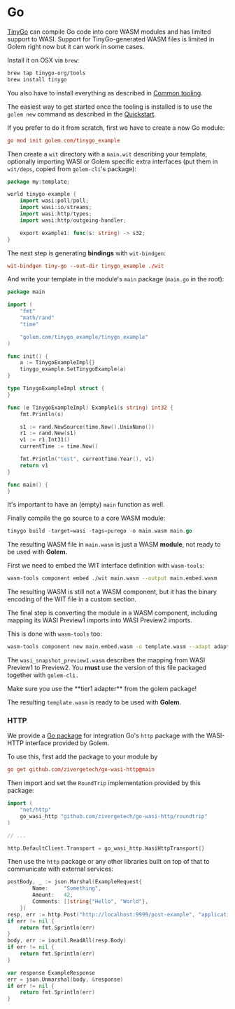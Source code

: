 
# Go

[TinyGo](https://tinygo.org) can compile Go code into core WASM modules and has limited support to WASI. Support for TinyGo-generated WASM files is limited in Golem right now but it can work in some cases.

Install it on OSX via `brew`:

```bash
brew tap tinygo-org/tools
brew install tinygo
```

You also have to install everything as described in [Common tooling](/docs/building-templates/common-tooling).

The easiest way to get started once the tooling is installed is to use the `golem new` command as described in the [Quickstart](/docs/quickstart).

If you prefer to do it from scratch, first we have to create a now Go module:

```toml
go mod init golem.com/tinygo_example
```

Then create a `wit` directory with a `main.wit` describing your template, optionally importing WASI or Golem specific extra interfaces (put them in `wit/deps`, copied from `golem-cli`'s package):

```go
package my:template;

world tinygo-example {
    import wasi:poll/poll;
    import wasi:io/streams;
    import wasi:http/types;
    import wasi:http/outgoing-handler;

    export example1: func(s: string) -> s32;
}
```

The next step is generating **bindings** with `wit-bindgen`:

```toml
wit-bindgen tiny-go --out-dir tinygo_example ./wit
```

And write your template in the module's `main` package (`main.go` in the root):

```go
package main

import (
	"fmt"
	"math/rand"
	"time"

	"golem.com/tinygo_example/tinygo_example"
)

func init() {
	a := TinygoExampleImpl{}
	tinygo_example.SetTinygoExample(a)
}

type TinygoExampleImpl struct {
}

func (e TinygoExampleImpl) Example1(s string) int32 {
	fmt.Println(s)

	s1 := rand.NewSource(time.Now().UnixNano())
	r1 := rand.New(s1)
	v1 := r1.Int31()
	currentTime := time.Now()

	fmt.Println("test", currentTime.Year(), v1)
	return v1
}

func main() {
}
```

It's important to have an (empty) `main` function as well.

Finally compile the go source to a core WASM module:

```go
tinygo build -target=wasi -tags=purego -o main.wasm main.go
```

The resulting WASM file in `main.wasm` is just a WASM **module**, not ready to be used with **Golem.**

First we need to embed the WIT interface definition with `wasm-tools`:

```bash
wasm-tools component embed ./wit main.wasm --output main.embed.wasm
```

The resulting WASM is still not a WASM component, but it has the binary encoding of the WIT file in a custom section.

The final step is converting the module in a WASM component, including mapping its WASI Preview1 imports into WASI Preview2 imports.

This is done with `wasm-tools` too:

```bash
wasm-tools component new main.embed.wasm -o template.wasm --adapt adapters/tier1/wasi_snapshot_preview1.wasm
```

The `wasi_snapshot_preview1.wasm` describes the mapping from WASI Preview1 to Preview2. You **must** use the version of this file packaged together with `golem-cli.`

<Callout>
Make sure you use the **tier1 adapter** from the golem package!

</Callout>

The resulting `template.wasm` is ready to be used with **Golem**.

### HTTP

We provide a [Go package](https://github.com/zivergetech/go-wasi-http/) for integration Go's `http` package with the WASI-HTTP interface provided by Golem.

To use this, first add the package to your module by

```toml
go get github.com/zivergetech/go-wasi-http@main
```

Then import and set the `RoundTrip` implementation provided by this package:

```go
import (
	"net/http"
	go_wasi_http "github.com/zivergetech/go-wasi-http/roundtrip"
)

// ...

http.DefaultClient.Transport = go_wasi_http.WasiHttpTransport{}
```

Then use the `http` package or any other libraries built on top of that to communicate with external services:

```go
postBody, _ := json.Marshal(ExampleRequest{
		Name:     "Something",
		Amount:   42,
		Comments: []string{"Hello", "World"},
	})
resp, err := http.Post("http://localhost:9999/post-example", "application/json", bytes.NewBuffer(postBody))
if err != nil {
	return fmt.Sprintln(err)
}
body, err := ioutil.ReadAll(resp.Body)
if err != nil {
	return fmt.Sprintln(err)
}

var response ExampleResponse
err = json.Unmarshal(body, &response)
if err != nil {
	return fmt.Sprintln(err)
}
```
